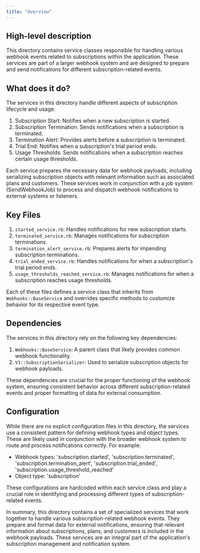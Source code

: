 ```yaml
---
title: "Overview"
---
```


## High-level description
This directory contains service classes responsible for handling various webhook events related to subscriptions within the application. These services are part of a larger webhook system and are designed to prepare and send notifications for different subscription-related events.

## What does it do?
The services in this directory handle different aspects of subscription lifecycle and usage:

1. Subscription Start: Notifies when a new subscription is started.
2. Subscription Termination: Sends notifications when a subscription is terminated.
3. Termination Alert: Provides alerts before a subscription is terminated.
4. Trial End: Notifies when a subscription's trial period ends.
5. Usage Thresholds: Sends notifications when a subscription reaches certain usage thresholds.

Each service prepares the necessary data for webhook payloads, including serializing subscription objects with relevant information such as associated plans and customers. These services work in conjunction with a job system (SendWebhookJob) to process and dispatch webhook notifications to external systems or listeners.

## Key Files
1. `started_service.rb`: Handles notifications for new subscription starts.
2. `terminated_service.rb`: Manages notifications for subscription terminations.
3. `termination_alert_service.rb`: Prepares alerts for impending subscription terminations.
4. `trial_ended_service.rb`: Handles notifications for when a subscription's trial period ends.
5. `usage_thresholds_reached_service.rb`: Manages notifications for when a subscription reaches usage thresholds.

Each of these files defines a service class that inherits from `Webhooks::BaseService` and overrides specific methods to customize behavior for its respective event type.

## Dependencies
The services in this directory rely on the following key dependencies:

1. `Webhooks::BaseService`: A parent class that likely provides common webhook functionality.
2. `V1::SubscriptionSerializer`: Used to serialize subscription objects for webhook payloads.

These dependencies are crucial for the proper functioning of the webhook system, ensuring consistent behavior across different subscription-related events and proper formatting of data for external consumption.

## Configuration
While there are no explicit configuration files in this directory, the services use a consistent pattern for defining webhook types and object types. These are likely used in conjunction with the broader webhook system to route and process notifications correctly. For example:

- Webhook types: 'subscription.started', 'subscription.terminated', 'subscription.termination_alert', 'subscription.trial_ended', 'subscription.usage_threshold_reached'
- Object type: 'subscription'

These configurations are hardcoded within each service class and play a crucial role in identifying and processing different types of subscription-related events.

In summary, this directory contains a set of specialized services that work together to handle various subscription-related webhook events. They prepare and format data for external notifications, ensuring that relevant information about subscriptions, plans, and customers is included in the webhook payloads. These services are an integral part of the application's subscription management and notification system.
